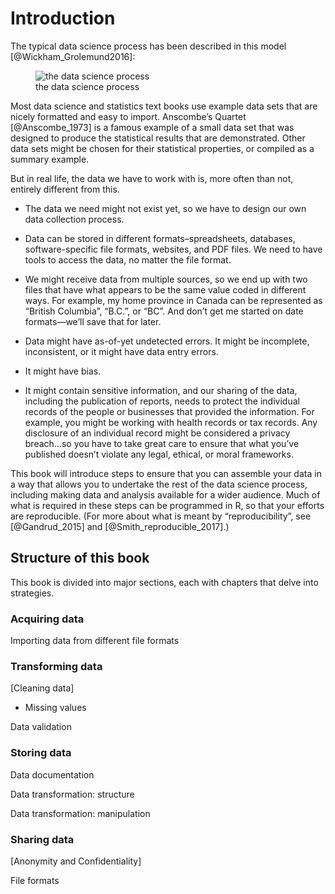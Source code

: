 # Introduction {#intro}


The typical data science process has been described in this model [@Wickham_Grolemund2016]:

![the data science process](data-science.png)


Most data science and statistics text books use example data sets that are nicely formatted and easy to import.  Anscombe's Quartet [@Anscombe_1973] is a famous example of a small data set that was designed to produce the statistical results that are demonstrated. Other data sets might be chosen for their statistical properties, or compiled as a summary example. 

But in real life, the data we have to work with is, more often than not, entirely different from this.

* The data we need might not exist yet, so we have to design our own data collection process.

* Data can be stored in different formats–spreadsheets, databases, software-specific file formats, websites, and PDF files. We need to have tools to access the data, no matter the file format.

* We might receive data from multiple sources, so we end up with two files that have what appears to be the same value coded in different ways. For example, my home province in Canada can be represented as "British Columbia", "B.C.", or "BC". And don't get me started on date formats—we'll save that for later.

* Data might have as-of-yet undetected errors. It might be incomplete, inconsistent, or it might have data entry errors.

* It might have bias.

* It might contain sensitive information, and our sharing of the data, including the publication of reports, needs to protect the individual records of the people or businesses that provided the information. For example, you might be working with health records or tax records. Any disclosure of an individual record might be considered a privacy breach...so you have to take great care to ensure that what you've published doesn't violate any legal, ethical, or moral frameworks.

This book will introduce steps to ensure that you can assemble your data in a way that allows you to undertake the rest of the data science process, including making data and analysis available for a wider audience. Much of what is required in these steps can be programmed in R, so that your efforts are reproducible. (For more about what is meant by "reproducibility", see  [@Gandrud_2015] and [@Smith_reproducible_2017].)



## Structure of this book

This book is divided into major sections, each with chapters that delve into strategies.

### Acquiring data

[Collecting data]: designing your own original data collection

Importing data from different file formats

[Webscraping]: pulling data from websites


### Transforming data

[Cleaning data]

* Missing values

Data validation

### Storing data

Data documentation

Data transformation: structure

Data transformation: manipulation

### Sharing data

[Anonymity and Confidentiality]

File formats






